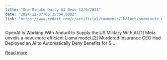 ```yaml
---
title: "One-Minute Daily AI News 12/6/2024"
date: "2024-12-07T05:35:04.000Z"
link: "https://www.reddit.com/r/artificial/comments/1h8loch/oneminute_daily_ai_news_1262024/"
---
```


OpenAI Is Working With Anduril to Supply the US Military With AI.[1]
 Meta unveils a new, more efficient Llama model.[2]
 Murdered Insurance CEO Had Deployed an AI to Automatically Deny Benefits for S...

[Read more](https://www.reddit.com/r/artificial/comments/1h8loch/oneminute_daily_ai_news_1262024/)
